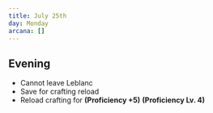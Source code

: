 ```yaml
---
title: July 25th
day: Monday
arcana: []
---
```


## Evening
- Cannot leave Leblanc
- Save for crafting reload
- Reload crafting for **(Proficiency +5)** **(Proficiency Lv. 4)**